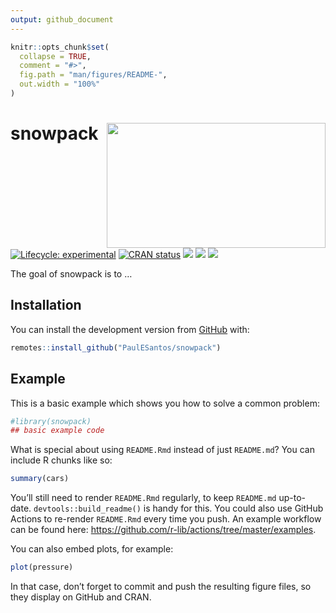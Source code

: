 ```yaml
---
output: github_document
---
```


<!-- README.md is generated from README.Rmd. Please edit that file -->

```r
knitr::opts_chunk$set(
  collapse = TRUE,
  comment = "#>",
  fig.path = "man/figures/README-",
  out.width = "100%"
)
```

# snowpack <a href='https://github.com/PaulESantos/snowpack'><img src='inst/img/gothic_snow.png' align="right" height="200" width="350" /></a>

<!-- badges: start -->
[![Lifecycle: experimental](https://img.shields.io/badge/lifecycle-experimental-orange.svg)](https://lifecycle.r-lib.org/articles/stages.html#experimental)
[![CRAN status](https://www.r-pkg.org/badges/version/snowpack)](https://CRAN.R-project.org/package=snowpack)
[![](http://cranlogs.r-pkg.org/badges/grand-total/snowpack?color=green)](https://cran.r-project.org/package=snowpack)
[![](http://cranlogs.r-pkg.org/badges/snowpack?color=green)](https://cran.r-project.org/package=snowpack)
[![](http://cranlogs.r-pkg.org/badges/last-week/snowpack?color=green)](https://cran.r-project.org/package=snowpack)
<!-- badges: end -->

The goal of snowpack is to ...

## Installation

You can install the development version from [GitHub](https://github.com/) with:


``` r
remotes::install_github("PaulESantos/snowpack")
```

## Example

This is a basic example which shows you how to solve a common problem:

```r
#library(snowpack)
## basic example code
```

What is special about using `README.Rmd` instead of just `README.md`? You can include R chunks like so:

```r
summary(cars)
```

You'll still need to render `README.Rmd` regularly, to keep `README.md` up-to-date. `devtools::build_readme()` is handy for this. You could also use GitHub Actions to re-render `README.Rmd` every time you push. An example workflow can be found here: <https://github.com/r-lib/actions/tree/master/examples>.

You can also embed plots, for example:

```r
plot(pressure)
```

In that case, don't forget to commit and push the resulting figure files, so they display on GitHub and CRAN.
